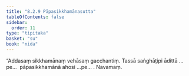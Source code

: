 ```yaml
---
title: "8.2.9 Pāpasikkhamānasutta"
tableOfContents: false
sidebar:
  order: 11
type: "tipitaka"
basket: "su"
book: "nida"
---
```



<DynamicBreadcrumb />

<Division number="220" book="nida">

<Paragraph number="1200" book="nida">
“Addasaṃ sikkhamānaṃ vehāsaṃ gacchantiṃ. Tassā saṅghāṭipi ādittā …pe…  pāpasikkhamānā ahosi …pe… .

</Paragraph>
</Division>

<Paragraph number="1201" type="center" book="nida">
Navamaṃ.
</Paragraph>